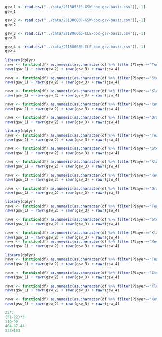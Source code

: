 
```r
gsw_1 <- read.csv("../data/201805310-GSW-box-gsw-basic.csv")[,-1]
gsw_1

gsw_2 <- read.csv("../data/201806030-GSW-box-gsw-basic.csv")[,-1]
gsw_2

gsw_3 <- read.csv("../data/201806060-CLE-box-gsw-basic.csv")[,-1]
gsw_3

gsw_4 <- read.csv("../data/201806080-CLE-box-gsw-basic.csv")[,-1]
gsw_4
```

```r
library(dplyr)
rawr <- function(df) as.numeric(as.character(df %>% filter(Player=="Team Totals") %>% pull(X3P)))
rawr(gsw_1) + rawr(gsw_2) + rawr(gsw_3) + rawr(gsw_4)

rawr <- function(df) as.numeric(as.character(df %>% filter(Player=="Stephen Curry") %>% pull(X3P)))
rawr(gsw_1) + rawr(gsw_2) + rawr(gsw_3) + rawr(gsw_4)

rawr <- function(df) as.numeric(as.character(df %>% filter(Player=="Klay Thompson") %>% pull(X3P)))
rawr(gsw_1) + rawr(gsw_2) + rawr(gsw_3) + rawr(gsw_4)

rawr <- function(df) as.numeric(as.character(df %>% filter(Player=="Kevin Durant") %>% pull(X3P)))
rawr(gsw_1) + rawr(gsw_2) + rawr(gsw_3) + rawr(gsw_4)

rawr <- function(df) as.numeric(as.character(df %>% filter(Player=="Draymond Green") %>% pull(X3P)))
rawr(gsw_1) + rawr(gsw_2) + rawr(gsw_3) + rawr(gsw_4)
```

```r
library(dplyr)
rawr <- function(df) as.numeric(as.character(df %>% filter(Player=="Team Totals") %>% pull(X3PA)))
rawr(gsw_1) + rawr(gsw_2) + rawr(gsw_3) + rawr(gsw_4)

rawr <- function(df) as.numeric(as.character(df %>% filter(Player=="Stephen Curry") %>% pull(X3PA)))
rawr(gsw_1) + rawr(gsw_2) + rawr(gsw_3) + rawr(gsw_4)

rawr <- function(df) as.numeric(as.character(df %>% filter(Player=="Klay Thompson") %>% pull(X3PA)))
rawr(gsw_1) + rawr(gsw_2) + rawr(gsw_3) + rawr(gsw_4)

rawr <- function(df) as.numeric(as.character(df %>% filter(Player=="Kevin Durant") %>% pull(X3PA)))
rawr(gsw_1) + rawr(gsw_2) + rawr(gsw_3) + rawr(gsw_4)

rawr <- function(df) as.numeric(as.character(df %>% filter(Player=="Draymond Green") %>% pull(X3PA)))
rawr(gsw_1) + rawr(gsw_2) + rawr(gsw_3) + rawr(gsw_4)
```

```r
library(dplyr)
rawr <- function(df) as.numeric(as.character(df %>% filter(Player=="Team Totals") %>% pull(X3P.)))
rawr(gsw_1) + rawr(gsw_2) + rawr(gsw_3) + rawr(gsw_4)

rawr <- function(df) as.numeric(as.character(df %>% filter(Player=="Stephen Curry") %>% pull(X3P.)))
rawr(gsw_1) + rawr(gsw_2) + rawr(gsw_3) + rawr(gsw_4)

rawr <- function(df) as.numeric(as.character(df %>% filter(Player=="Klay Thompson") %>% pull(X3P.)))
rawr(gsw_1) + rawr(gsw_2) + rawr(gsw_3) + rawr(gsw_4)
rawr <- function(df) as.numeric(as.character(df %>% filter(Player=="Kevin Durant") %>% pull(X3P.)))
rawr(gsw_1) + rawr(gsw_2) + rawr(gsw_3) + rawr(gsw_4)
```

```r
library(dplyr)
rawr <- function(df) as.numeric(as.character(df %>% filter(Player=="Team Totals") %>% pull(PTS)))
rawr(gsw_1) + rawr(gsw_2) + rawr(gsw_3) + rawr(gsw_4)

rawr <- function(df) as.numeric(as.character(df %>% filter(Player=="Stephen Curry") %>% pull(PTS)))
rawr(gsw_1) + rawr(gsw_2) + rawr(gsw_3) + rawr(gsw_4)

rawr <- function(df) as.numeric(as.character(df %>% filter(Player=="Klay Thompson") %>% pull(PTS)))
rawr(gsw_1) + rawr(gsw_2) + rawr(gsw_3) + rawr(gsw_4)

rawr <- function(df) as.numeric(as.character(df %>% filter(Player=="Kevin Durant") %>% pull(PTS)))
rawr(gsw_1) + rawr(gsw_2) + rawr(gsw_3) + rawr(gsw_4)
```

```r
22*3
(51-22)*3
110-66
464-87-44
333+153
```